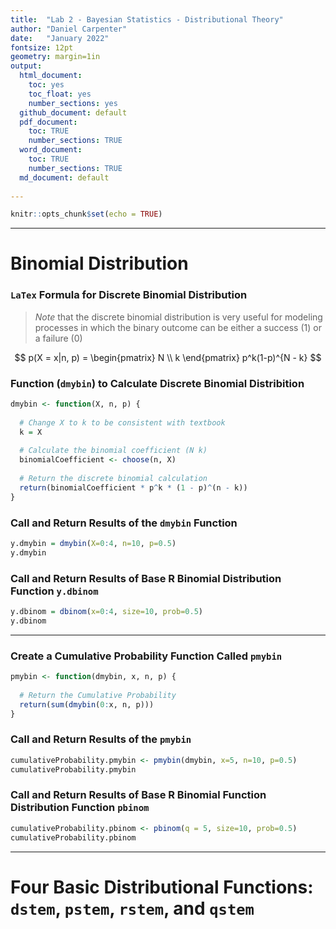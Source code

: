 ```yaml
---
title:  "Lab 2 - Bayesian Statistics - Distributional Theory"
author: "Daniel Carpenter"
date:   "January 2022"
fontsize: 12pt
geometry: margin=1in
output:
  html_document:
    toc: yes
    toc_float: yes
    number_sections: yes
  github_document: default
  pdf_document: 
    toc: TRUE
    number_sections: TRUE
  word_document:
    toc: TRUE
    number_sections: TRUE    
  md_document: default
     
---
```


```r
knitr::opts_chunk$set(echo = TRUE)
```

---

# Binomial Distribution

### `LaTex` Formula for Discrete Binomial Distribution
> *Note* that the discrete binomial distribution is very useful for modeling processes in which the binary outcome can be either a success (1) or a failure (0)

$$
p(X = x|n, p) = 
  \begin{pmatrix}
  N \\
  k 
  \end{pmatrix}
p^k(1-p)^{N - k}
$$

### Function (`dmybin`) to Calculate Discrete Binomial Distribition
```r
dmybin <- function(X, n, p) {
  
  # Change X to k to be consistent with textbook
  k = X
  
  # Calculate the binomial coefficient (N k)
  binomialCoefficient <- choose(n, X)
  
  # Return the discrete binomial calculation
  return(binomialCoefficient * p^k * (1 - p)^(n - k))
}
```

### Call and Return Results of the `dmybin` Function
```r
y.dmybin = dmybin(X=0:4, n=10, p=0.5)
y.dmybin
```

### Call and Return Results of Base R Binomial Distribution Function `y.dbinom`
```r
y.dbinom = dbinom(x=0:4, size=10, prob=0.5)
y.dbinom
```

---

### Create a Cumulative Probability Function Called `pmybin`
```r
pmybin <- function(dmybin, x, n, p) {
  
  # Return the Cumulative Probability
  return(sum(dmybin(0:x, n, p)))
}
```

### Call and Return Results of the `pmybin` 
```r
cumulativeProbability.pmybin <- pmybin(dmybin, x=5, n=10, p=0.5)
cumulativeProbability.pmybin
```

### Call and Return Results of Base R Binomial Function Distribution Function `pbinom`
```r
cumulativeProbability.pbinom <- pbinom(q = 5, size=10, prob=0.5)
cumulativeProbability.pbinom
```

---

# Four Basic Distributional Functions: `dstem`, `pstem`, `rstem`, and `qstem`

```r

```


